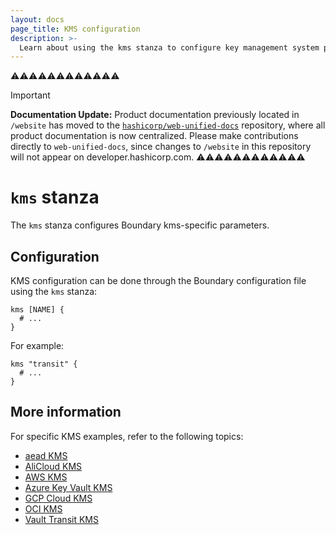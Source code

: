 ```yaml
---
layout: docs
page_title: KMS configuration
description: >-
  Learn about using the kms stanza to configure key management system parameters. Discover resources for learning about specific KMS technologies.
---
```


⚠️⚠️⚠️⚠️⚠️⚠️⚠️⚠️⚠️⚠️⚠️⚠️
> [!IMPORTANT]  
> **Documentation Update:** Product documentation previously located in `/website` has moved to the [`hashicorp/web-unified-docs`](https://github.com/hashicorp/web-unified-docs) repository, where all product documentation is now centralized. Please make contributions directly to `web-unified-docs`, since changes to `/website` in this repository will not appear on developer.hashicorp.com.
⚠️⚠️⚠️⚠️⚠️⚠️⚠️⚠️⚠️⚠️⚠️⚠️

# `kms` stanza

The `kms` stanza configures Boundary kms-specific parameters.

## Configuration

KMS configuration can be done through the Boundary configuration file using the
`kms` stanza:

```hcl
kms [NAME] {
  # ...
}
```

For example:

```hcl
kms "transit" {
  # ...
}
```

## More information

For specific KMS examples, refer to the following topics:

- [aead KMS](/boundary/docs/configuration/kms/aead)
- [AliCloud KMS](/boundary/docs/configuration/kms/alicloudkms)
- [AWS KMS](/boundary/docs/configuration/kms/awskms)
- [Azure Key Vault KMS](/boundary/docs/configuration/kms/azurekeyvault)
- [GCP Cloud KMS](/boundary/docs/configuration/kms/gcpckms)
- [OCI KMS](/boundary/docs/configuration/kms/ocikms)
- [Vault Transit KMS](/boundary/docs/configuration/kms/transit)